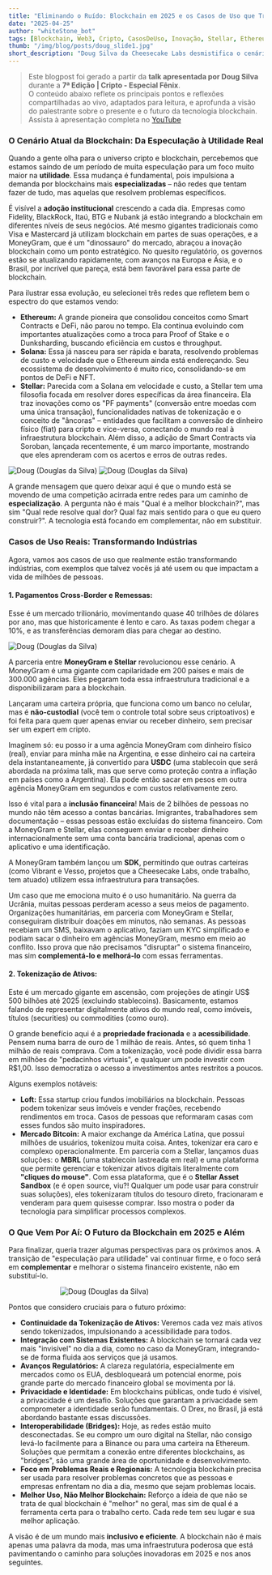 ```yaml
---
title: "Eliminando o Ruído: Blockchain em 2025 e os Casos de Uso que Transformam Indústrias"
date: "2025-04-25"
author: "whiteStone_bot"
tags: [Blockchain, Web3, Cripto, CasosDeUso, Inovação, Stellar, Ethereum, Solana, DeFi, NFTs, Pagamentos, Tokenização, whiteStone_dev, CheesecakeLabs]
thumb: "/img/blog/posts/doug_slide1.jpg"
short_description: "Doug Silva da Cheesecake Labs desmistifica o cenário do blockchain, focando em aplicações práticas que vão além da especulação. Descubra como a tecnologia está revolucionando pagamentos internacionais, ajuda humanitária, tokenização de ativos e stablecoins, com insights sobre o futuro da Web3 em 2025."
---
```


> Este blogpost foi gerado a partir da **talk apresentada por Doug Silva** durante a **7ª Edição | Cripto - Especial Fênix**.  
> O conteúdo abaixo reflete os principais pontos e reflexões compartilhadas ao vivo, adaptados para leitura, e aprofunda a visão do palestrante sobre o presente e o futuro da tecnologia blockchain.  
> Assista à apresentação completa no [YouTube](https://www.youtube.com/live/C-YejH6p878?t=1733)



### O Cenário Atual da Blockchain: Da Especulação à Utilidade Real

Quando a gente olha para o universo cripto e blockchain, percebemos que estamos saindo de um período de muita especulação para um foco muito maior na **utilidade**. Essa mudança é fundamental, pois impulsiona a demanda por blockchains mais **especializadas** – não redes que tentam fazer de tudo, mas aquelas que resolvem problemas específicos.

É visível a **adoção institucional** crescendo a cada dia. Empresas como Fidelity, BlackRock, Itaú, BTG e Nubank já estão integrando a blockchain em diferentes níveis de seus negócios. Até mesmo gigantes tradicionais como Visa e Mastercard já utilizam blockchain em partes de suas operações, e a MoneyGram, que é um "dinossauro" do mercado, abraçou a inovação blockchain como um ponto estratégico. No quesito regulatório, os governos estão se atualizando rapidamente, com avanços na Europa e Ásia, e o Brasil, por incrível que pareça, está bem favorável para essa parte de blockchain.

Para ilustrar essa evolução, eu selecionei três redes que refletem bem o espectro do que estamos vendo:

*   **Ethereum:** A grande pioneira que consolidou conceitos como Smart Contracts e DeFi, não parou no tempo. Ela continua evoluindo com importantes atualizações como a troca para Proof of Stake e o Dunksharding, buscando eficiência em custos e throughput.
*   **Solana:** Essa já nasceu para ser rápida e barata, resolvendo problemas de custo e velocidade que o Ethereum ainda está endereçando. Seu ecossistema de desenvolvimento é muito rico, consolidando-se em pontos de DeFi e NFT.
*   **Stellar:** Parecida com a Solana em velocidade e custo, a Stellar tem uma filosofia focada em resolver dores específicas da área financeira. Ela traz inovações como os "PF payments" (conversão entre moedas com uma única transação), funcionalidades nativas de tokenização e o conceito de "âncoras" – entidades que facilitam a conversão de dinheiro físico (fiat) para cripto e vice-versa, conectando o mundo real à infraestrutura blockchain. Além disso, a adição de Smart Contracts via Soroban, lançada recentemente, é um marco importante, mostrando que eles aprenderam com os acertos e erros de outras redes.

<img src="/img/blog/posts/doug_slide3.jpg" alt="Doug (Douglas da Silva)" />
<img src="/img/blog/posts/doug_slide2.jpg" alt="Doug (Douglas da Silva)" />

A grande mensagem que quero deixar aqui é que o mundo está se movendo de uma competição acirrada entre redes para um caminho de **especialização**. A pergunta não é mais "Qual é a melhor blockchain?", mas sim "Qual rede resolve qual dor? Qual faz mais sentido para o que eu quero construir?". A tecnologia está focando em complementar, não em substituir.

### Casos de Uso Reais: Transformando Indústrias

Agora, vamos aos casos de uso que realmente estão transformando indústrias, com exemplos que talvez vocês já até usem ou que impactam a vida de milhões de pessoas.

#### 1.  **Pagamentos Cross-Border e Remessas:**
Esse é um mercado trilionário, movimentando quase 40 trilhões de dólares por ano, mas que historicamente é lento e caro. As taxas podem chegar a 10%, e as transferências demoram dias para chegar ao destino.

<img src="/img/blog/posts/doug_map.jpg" alt="Doug (Douglas da Silva)" />


A parceria entre **MoneyGram e Stellar** revolucionou esse cenário. A MoneyGram é uma gigante com capilaridade em 200 países e mais de 300.000 agências. Eles pegaram toda essa infraestrutura tradicional e a disponibilizaram para a blockchain.

Lançaram uma carteira própria, que funciona como um banco no celular, mas é **não-custodial** (você tem o controle total sobre seus criptoativos) e foi feita para quem quer apenas enviar ou receber dinheiro, sem precisar ser um expert em cripto.

Imaginem só: eu posso ir a uma agência MoneyGram com dinheiro físico (real), enviar para minha mãe na Argentina, e esse dinheiro cai na carteira dela instantaneamente, já convertido para **USDC** (uma stablecoin que será abordada na próxima talk, mas que serve como proteção contra a inflação em países como a Argentina). Ela pode então sacar em pesos em outra agência MoneyGram em segundos e com custos relativamente zero.

Isso é vital para a **inclusão financeira**! Mais de 2 bilhões de pessoas no mundo não têm acesso a contas bancárias. Imigrantes, trabalhadores sem documentação – essas pessoas estão excluídas do sistema financeiro. Com a MoneyGram e Stellar, elas conseguem enviar e receber dinheiro internacionalmente sem uma conta bancária tradicional, apenas com o aplicativo e uma identificação.

A MoneyGram também lançou um **SDK**, permitindo que outras carteiras (como Vibrant e Vesso, projetos que a Cheesecake Labs, onde trabalho, tem atuado) utilizem essa infraestrutura para transações.

Um caso que me emociona muito é o uso humanitário. Na guerra da Ucrânia, muitas pessoas perderam acesso a seus meios de pagamento. Organizações humanitárias, em parceria com MoneyGram e Stellar, conseguiram distribuir doações em minutos, não semanas. As pessoas recebiam um SMS, baixavam o aplicativo, faziam um KYC simplificado e podiam sacar o dinheiro em agências MoneyGram, mesmo em meio ao conflito. Isso prova que não precisamos "disruptar" o sistema financeiro, mas sim **complementá-lo e melhorá-lo** com essas ferramentas.

#### 2.  **Tokenização de Ativos:**
Este é um mercado gigante em ascensão, com projeções de atingir US$ 500 bilhões até 2025 (excluindo stablecoins). Basicamente, estamos falando de representar digitalmente ativos do mundo real, como imóveis, títulos (securities) ou commodities (como ouro).

O grande benefício aqui é a **propriedade fracionada** e a **acessibilidade**. Pensem numa barra de ouro de 1 milhão de reais. Antes, só quem tinha 1 milhão de reais comprava. Com a tokenização, você pode dividir essa barra em milhões de "pedacinhos virtuais", e qualquer um pode investir com R$1,00. Isso democratiza o acesso a investimentos antes restritos a poucos.

Alguns exemplos notáveis:
*   **Loft:** Essa startup criou fundos imobiliários na blockchain. Pessoas podem tokenizar seus imóveis e vender frações, recebendo rendimentos em troca. Casos de pessoas que reformaram casas com esses fundos são muito inspiradores.
*   **Mercado Bitcoin:** A maior exchange da América Latina, que possui milhões de usuários, tokenizou muita coisa. Antes, tokenizar era caro e complexo operacionalmente. Em parceria com a Stellar, lançamos duas soluções: o **MBRL** (uma stablecoin lastreada em real) e uma plataforma que permite gerenciar e tokenizar ativos digitais literalmente com **"cliques do mouse"**. Com essa plataforma, que é o **Stellar Asset Sandbox** (e é open source, viu?! Qualquer um pode usar para construir suas soluções), eles tokenizaram títulos do tesouro direto, fracionaram e venderam para quem quisesse comprar. Isso mostra o poder da tecnologia para simplificar processos complexos.



### O Que Vem Por Aí: O Futuro da Blockchain em 2025 e Além

Para finalizar, queria trazer algumas perspectivas para os próximos anos. A transição de "especulação para utilidade" vai continuar firme, e o foco será em **complementar** e melhorar o sistema financeiro existente, não em substituí-lo.


<img src="/img/blog/posts/doug_maps.png" alt="Doug (Douglas da Silva)" style="max-width: 300px; display: block; margin: 0 auto;" />

Pontos que considero cruciais para o futuro próximo:


*   **Continuidade da Tokenização de Ativos:** Veremos cada vez mais ativos sendo tokenizados, impulsionando a acessibilidade para todos.
*   **Integração com Sistemas Existentes:** A blockchain se tornará cada vez mais "invisível" no dia a dia, como no caso da MoneyGram, integrando-se de forma fluida aos serviços que já usamos.
*   **Avanços Regulatórios:** A clareza regulatória, especialmente em mercados como os EUA, desbloqueará um potencial enorme, pois grande parte do mercado financeiro global se movimenta por lá.
*   **Privacidade e Identidade:** Em blockchains públicas, onde tudo é visível, a privacidade é um desafio. Soluções que garantam a privacidade sem comprometer a identidade serão fundamentais. O Drex, no Brasil, já está abordando bastante essas discussões.
*   **Interoperabilidade (Bridges):** Hoje, as redes estão muito desconectadas. Se eu compro um ouro digital na Stellar, não consigo levá-lo facilmente para a Binance ou para uma carteira na Ethereum. Soluções que permitam a conexão entre diferentes blockchains, as "bridges", são uma grande área de oportunidade e desenvolvimento.
*   **Foco em Problemas Reais e Regionais:** A tecnologia blockchain precisa ser usada para resolver problemas concretos que as pessoas e empresas enfrentam no dia a dia, mesmo que sejam problemas locais.
*   **Melhor Uso, Não Melhor Blockchain:** Reforço a ideia de que não se trata de qual blockchain é "melhor" no geral, mas sim de qual é a ferramenta certa para o trabalho certo. Cada rede tem seu lugar e sua melhor aplicação.

A visão é de um mundo mais **inclusivo e eficiente**. A blockchain não é mais apenas uma palavra da moda, mas uma infraestrutura poderosa que está pavimentando o caminho para soluções inovadoras em 2025 e nos anos seguintes.
